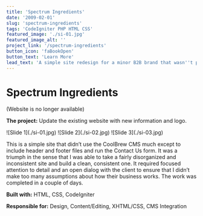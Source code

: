 ```yaml
---
title: 'Spectrum Ingredients'
date: '2009-02-01'
slug: 'spectrum-ingredients'
tags: 'CodeIgniter PHP HTML CSS'
featured_image: './si-01.jpg'
featured_image_alt: ''
project_link: '/spectrum-ingredients'
button_icon: 'faBookOpen'
button_text: 'Learn More'
lead_text: 'A simple site redesign for a minor B2B brand that wasn''t provided much of a budget. I was able to clean up, organize, and update a considerable amount of data in a couple of days.'
---
```


# Spectrum Ingredients

(Website is no longer available)

**The project:** Update the existing website with new information and logo.

<Carousel variant="dark">
  <Carousel.Item>
    ![Slide 1](./si-01.jpg)
  </Carousel.Item>
  <Carousel.Item>
    ![Slide 2](./si-02.jpg)
  </Carousel.Item>
  <Carousel.Item>
    ![Slide 3](./si-03.jpg)
  </Carousel.Item>
</Carousel>

This is a simple site that didn’t use the CoolBrew CMS much except to include header and footer files and run the Contact Us form. It was a triumph in the sense that I was able to take a fairly disorganized and inconsistent site and build a clean, consistent one. It required focused attention to detail and an open dialog with the client to ensure that I didn’t make too many assumptions about how their business works. The work was completed in a couple of days.

**Built with:** HTML, CSS, CodeIgniter

**Responsible for:** Design, Content/Editing, XHTML/CSS, CMS Integration
